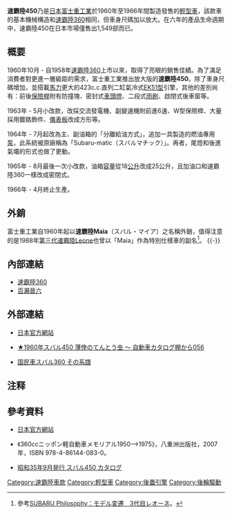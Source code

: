 {{noteTA
|T=zh-cn:斯巴鲁450; zh-tw:速霸陸450; zh-hk:富士450
|1=zh-cn:斯巴鲁; zh-tw:速霸陸; zh-hk:富士
|2=zh-hans:发动机; zh-hant:引擎;
}}

{{Infobox Automobile
|name          = 速霸陸450
|aka           = 速霸陸Maia（外銷版）
|image         = [[File:2013-03-05_Geneva_Motor_Show_8009.JPG|220px]]
|manufacturer  = [[富士重工業|富士重工業]]
|predecessor   = 
|successor     = [[速霸陸R-2|速霸陸R-2]]
|class         = [[輕型車|輕型車]]
|assembly      = 
|body_style    = 輕型二門轎車
|production    = 1960年-1966年
|layout        = [[後置後驅|RR]]
|transmission  = 三速手動排檔
|engine        = 423c.c.直列二缸氣冷式[[速霸陸EK族引擎#EK51型|EK51型]]引擎
|wheelbase     = 1,800mm
|length        = 3,115mm
|width         = 1,300mm
|height        = 1,360mm
|weight        = 405kg
|fuel_capacity = 18L（前期）<br>25L（後期）
|related       = [[速霸陸360|速霸陸360]]
|similar       =
|designer      = [[百瀨晉六|百瀨晉六]]
}}

'''速霸陸450'''乃是[[日本|日本]][[富士重工業|富士重工業]]於1960年至1966年間製造發售的[[輕型車|輕型車]]，該款車的基本機械構造和[[速霸陸360|速霸陸360]]相同，但車身尺碼加以放大。在六年的產品生命週期中，速霸陸450在日本市場僅售出1,549部而已。

== 概要 ==
1960年10月 - 自1958年[[速霸陸360|速霸陸360]]上市以來，取得了亮眼的銷售佳績。為了滿足消費者對更進一層級距的需求，富士重工業推出放大版的'''速霸陸450'''。除了車身尺碼增加，並搭載[[馬力|馬力]]更大的423c.c.直列二缸氣冷式[[速霸陸EK族引擎#EK51型|EK51型]]引擎，其他的差別尚有：前後[[保險桿|保險桿]]附有防撞塊、密封式[[車頭燈|車頭燈]]、二段式[[雨刷|雨刷]]、啟閉式後車窗等。

1963年 - 5月小改款，改採交流發電機、副變速機附前進6速、W型保險桿、大量採用鍍鉻飾件、[[汽車儀表|儀表板]]改成方形等。

1964年 - 7月起改為主、副油箱的「分離給油方式」，追加一具{{link-ja|三國工業|ミクニ}}製造的燃油專用[[泵|泵]]，此系統被原廠稱為「Subaru-matic（{{ja}}スバルマチック）」。再者，尾燈和後進氣壩的形式也做了更動。

1965年 - 8月最後一次小改款，油箱[[容量|容量]]從18[[公升|公升]]改成25公升，且加油口和速霸陸360一樣改成密閉式。

1966年 - 4月終止生產。

== 外銷 ==
富士重工業自1960年起以'''速霸陸Maia'''（{{ja}}スバル・マイア）之名稱外銷，值得注意的是1988年[[速霸陸Leone#第三代（1984年-1994年）|第三代速霸陸Leone]]也曾以「Maia」作為特別仕樣車的副名<ref>參考{{ja}}[http://subaru-philosophy.jp/post/34221462495/3 SUBARU Philosophy：モデル変遷　3代目レオーネ]。</ref>。
{{-}}

== 內部連結 ==
* [[速霸陸360|速霸陸360]]
* [[百瀨晉六|百瀨晉六]]

== 外部連結 ==
* {{ja}}[http://subaru-philosophy.jp/post/37624850033/450 日本官方網站]
* {{ja}}[http://ameblo.jp/porsche356a911s/entry-11357165917.html ★1960年スバル450 薄倖のてんとう虫 ～ 自動車カタログ棚から056]
* {{ja}}[https://web.archive.org/web/20150524225042/http://www.nipponstyle.jp/exhibition/spot8/kikaku.html 国民車スバル360 その系譜]
 
==注释==
{{reflist}}

== 參考資料 ==
* {{ja}}[http://subaru-philosophy.jp/post/37624850033/450 日本官方網站]
* 《360ccニッポン軽自動車メモリアル1950-->1975》，八重洲出版社，2007年，ISBN 978-4-86144-083-0。
* {{ja}}[http://a15ff11300g.sakura.ne.jp/catalogue/subaru360/35.9%20subaru450/35.9%20subaru450.html 昭和35年9月発行 スバル450 カタログ]

{{Subaru early}}

[[Category:速霸陸車款|Category:速霸陸車款]]
[[Category:輕型車|Category:輕型車]]
[[Category:後置引擎|Category:後置引擎]]
[[Category:後輪驅動|Category:後輪驅動]]